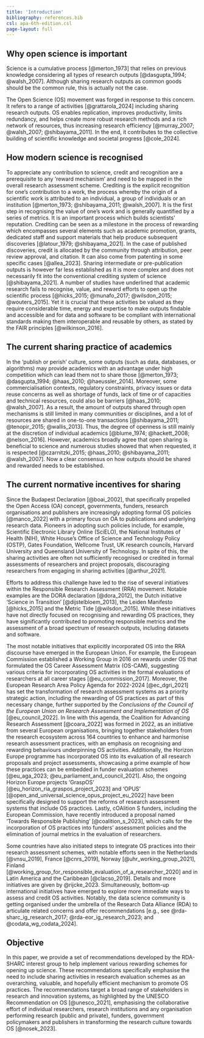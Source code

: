 ```yaml
---
title: 'Introduction'
bibliography: references.bib
csl: apa-6th-edition.csl
page-layout: full
---
```


## Why open science is important

Science is a cumulative process [@merton_1973] that relies on previous knowledge considering all types of research outputs [@dasgupta_1994; @walsh_2007]. Although sharing research outputs as common goods should be the common rule, this is actually not the case. 

The Open Science (OS) movement was forged in response to this concern. It refers to a range of activities [@grattarola_2024] including sharing research outputs. OS enables replication, improves productivity, limits redundancy, and helps create more robust research methods and a rich network of resources, thus increasing research efficiency [@murray_2007; @walsh_2007; @shibayama_2011]. In the end, it contributes to the collective building of scientific knowledge and societal progress [@cole_2024]. 

## How modern science is recognised

To appreciate any contribution to science, credit and recognition are a prerequisite to any 'reward mechanism' and need to be mapped in the overall research assessment scheme. Crediting is the explicit recognition for one's contribution to a work, the process whereby the origin of a scientific work is attributed to an individual, a group of individuals or an institution [@merton_1973; @shibayama_2011; @walsh_2007]. It is the first step in recognising the value of one's work and is generally quantified by a series of metrics. It is an important process which builds scientists' reputation. Crediting can be seen as a milestone in the process of rewarding which encompasses several elements such as academic promotion, grants, dedicated staff and support materials that help produce subsequent discoveries [@latour_1979; @shibayama_2021]. In the case of published discoveries, credit is allocated by the community through attribution, peer review approval, and citation. It can also come from patenting in some specific cases [@allea_2023]. Sharing intermediate or pre-publication outputs is however far less established as it is more complex and does not necessarily fit into the conventional crediting system of science [@shibayama_2021]. A number of studies have underlined that academic research fails to recognise, value, and reward efforts to open up the scientific process [@hicks_2015; @munafo_2017; @wilsdon_2015; @wouters_2015]. Yet it is crucial that these activities be valued as they require considerable time, energy and expertise to make outputs findable and accessible and for data and software to be compliant with international standards making them interoperable and reusable by others, as stated by the FAIR principles [@wilkinson_2016]. 

## The current sharing practice of academics

In the 'publish or perish' culture, some outputs (such as data, databases, or algorithms) may provide academics with an advantage under high competition which can lead them not to share those [@merton_1973; @dasgupta_1994; @haas_2010; @haeussler_2014]. Moreover, some commercialisation contexts, regulatory constraints, privacy issues or data reuse concerns as well as shortage of funds, lack of time or of capacities and technical resources, could also be barriers [@haas_2010; @walsh_2007]. As a result, the amount of outputs shared through open mechanisms is still limited in many communities or disciplines, and a lot of resources are shared in one-to-one transactions [@shibayama_2011; @tenopir_2015; @wallis_2013]. Thus, the degree of openness is still mainly at the discretion of individual academics [@blume_1974; @hackett_2008; @nelson_2016]. However, academics broadly agree that open sharing is beneficial to science and numerous studies showed that when requested, it is respected [@czarnitzki_2015; @haas_2010; @shibayama_2011; @walsh_2007]. Now a clear consensus on how outputs should be shared and rewarded needs to be established.  

## The current normative incentives for sharing

Since the Budapest Declaration [@boai_2002], that specifically propelled the Open Access (OA) concept, governments, funders, research organisations and publishers are increasingly adopting formal OS policies [@manco_2022] with a primary focus on OA to publications and underlying research data. Pioneers in adopting such policies include, for example, Scientific Electronic Library Online (SciELO), the National Institutes of Health (NIH), White House's Office of Science and Technology Policy (OSTP), Gates Foundation, Wellcome Trust, UK research councils, Harvard University and Queensland University of Technology. In spite of this, the sharing activities are often not sufficiently recognised or credited in formal assessments of researchers and project proposals, discouraging researchers from engaging in sharing activities [@arthur_2021].   

Efforts to address this challenge have led to the rise of several initiatives within the Responsible Research Assessment (RRA) movement. Notable examples are the DORA declaration [@dora_2012], the Dutch initiative 'Science in Transition' [@dijstelbloem_2013], the Leiden Manifesto [@hicks_2015] and the Metric Tide [@wilsdon_2015]. While these initiatives have not directly focused on recognising and rewarding OS practices, they have significantly contributed to promoting responsible metrics and the assessment of a broad spectrum of research outputs, including datasets and software.  

The most notable initiatives that explicitly incorporated OS into the RRA discourse have emerged in the European Union. For example, the European Commission established a Working Group in 2016 on rewards under OS that formulated the OS Career Assessment Matrix (OS-CAM), suggesting various criteria for incorporating OS activities in the formal evaluations of researchers at all career stages [@eu_commission_2017]. Moreover, the European Research Area Policy Agenda for 2022-2024 [@ec_dgri_2021] has set the transformation of research assessment systems as a priority strategic action, including the rewarding of OS practices as part of this necessary change, further supported by the *Conclusions of the Council of the European Union on Research Assessment and Implementation of OS* [@eu_council_2022]. In line with this agenda, the Coalition for Advancing Research Assessment [@coara_2022] was formed in 2022, as an initiative from several European organisations, bringing together stakeholders from the research ecosystem across 164 countries to enhance and harmonise research assessment practices, with an emphasis on recognising and rewarding behaviours underpinning OS activities. Additionally, the Horizon Europe programme has incorporated OS into its evaluation of all research proposals and project assessments, showcasing a prime example of how these practices can be embedded in funder evaluation schemes [@eu_aga_2023; @eu_parliament_and_council_2021]. Also, the ongoing Horizon Europe projects 'GraspOS' [@eu_horizon_ria_graspos_project_2023] and 'OPUS' [@open_and_universal_science_opus_project_eu_2022] have been specifically designed to support the reforms of research assessment systems that include OS practices. Lastly, cOAlition S funders, including the European Commission, have recently introduced a proposal named 'Towards Responsible Publishing' [@coalition_s_2023], which calls for the incorporation of OS practices into funders' assessment policies and the elimination of journal metrics in the evaluation of researchers. 

Some countries have also initiated steps to integrate OS practices into their research assessment schemes, with notable efforts seen in the Netherlands [@vnsu_2019], France [@cnrs_2019], Norway [@uhr_working_group_2021], Finland [@working_group_for_responsible_evaluation_of_a_researcher_2020] and in Latin America and the Caribbean [@clacso_2019]. Details and more initiatives are given by @rijcke_2023. Simultaneously, bottom-up international initiatives have emerged to explore more immediate ways to assess and credit OS activities. Notably, the data science community is getting organised under the umbrella of the Research Data Alliance (RDA) to articulate related concerns and offer recommendations [e.g., see @rda-sharc_ig_research_2017; @rda-eor_ig_research_2023; and @codata_wg_codata_2024]. 


## Objective

In this paper, we provide a set of recommendations developed by the RDA-SHARC interest group to help implement various rewarding schemes for opening up science. These recommendations specifically emphasise the need to include sharing activities in research evaluation schemes as an overarching, valuable, and hopefully efficient mechanism to promote OS practices. The recommendations target a broad range of stakeholders in research and innovation systems, as highlighted by the UNESCO Recommendation on OS [@unesco_2021], emphasising the collaborative effort of individual researchers, research institutions and any organisation performing research (public and private), funders, government policymakers and publishers in transforming the research culture towards OS [@nosek_2023].  
